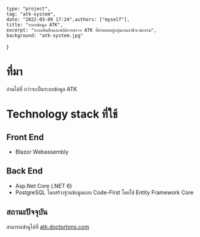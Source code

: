 
	type: "project",
	tag: "atk-system",
	date: "2022-03-09 17:24",authors: ["myself"],
	title: "ระบบข้อมูล ATK",
	excerpt: "ระบบบันทึกและสถิติการตรวจ ATK ที่ทำตอนอยู่กลุ่มงานอาชีวเวชกรรม",
	background: "atk-system.jpg"
}

# ที่มา

อ่านได้ที่ <Link to="/blogs/2022/march/atk-system">กว่าจะเป็นระบบข้อมูล ATK</Link>

# Technology stack ที่ใช้
## Front End

- Blazor Webassembly 

## Back End

- Asp.Net Core (.NET 6)
- PostgreSQL โดยสร้างฐานข้อมูลแบบ Code-First โดยใช้ Entity Framework Core

## สถานะปัจจุบัน

สามารถเข้าดูได้ที่ [atk.doctortons.com](https://atk.doctortons.com)
